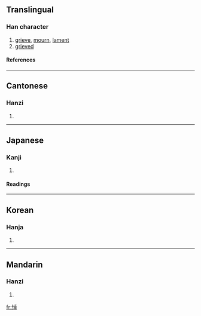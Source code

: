 ==Translingual==
===Han character===
{{Han char|rn=61|rad=心|as=08|sn=11|four=9104<sub>6</sub>|canj=心卜日十 (PYAJ)}}
# [[grieve]], [[mourn]], [[lament]]
# [[grieved]]
====References====
{{Han ref|kx=0389.130|dkj=10738|dj=0722.180|hdz=42314.140|uh=60BC|ud=24764|bh=B1A5|bd=45477}}
----
==Cantonese==
===Hanzi===
{{yue-hanzi|jyut=|y=dou6}}
# {{defn|Cantonese}}
----
==Japanese==
===Kanji===
{{ja-kanji|grade=c|rs=心08}}
# {{defn|Japanese}} 
====Readings====
{{ja-readings|on=[[とう]] (tō)|kun=[[いたむ]] (itamu)}}
----
==Korean==
===Hanja===
{{ko-hanja|hangeul=도|eumhun=|rv=do|mr=to|y=to}}
# {{defn|Korean}}
----
==Mandarin==
===Hanzi===
{{cmn-hanzi|pin=[[dào]] (dao4)|wg=tao<sup>4</sup>}}
# {{defn|Mandarin}}

[[fr:悼]]